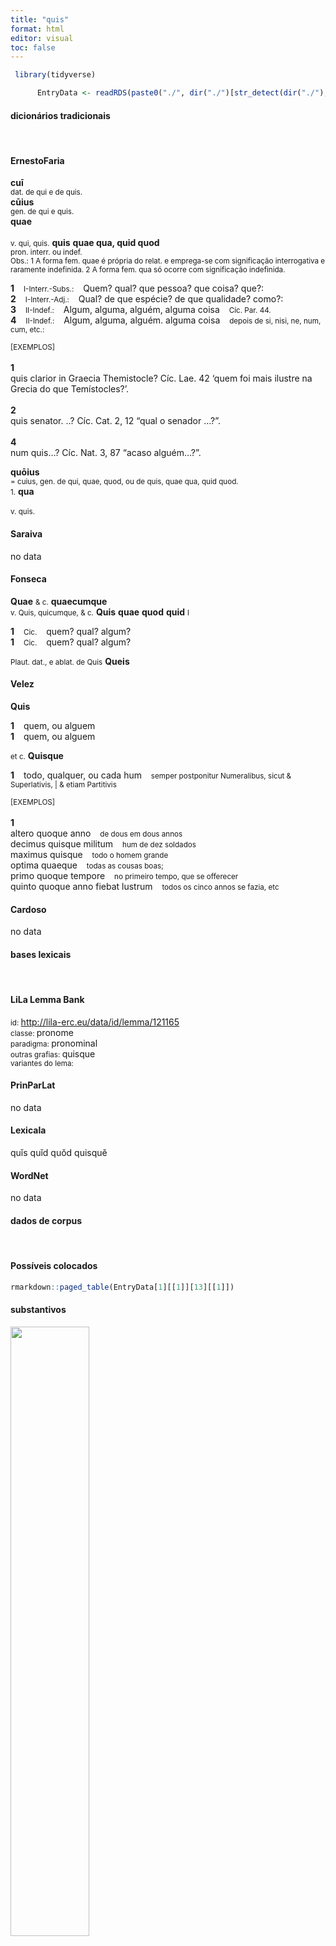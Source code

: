 ```yaml
---
title: "quis"
format: html
editor: visual
toc: false
---
```



```r
 library(tidyverse) 

      EntryData <- readRDS(paste0("./", dir("./")[str_detect(dir("./"), "_xx113-117-105-115xx_.rds")]))

```


#### dicionários tradicionais

&emsp;




::: panel-tabset

#### ErnestoFaria

<b>cuī</b> <br> <small>dat. de qui e de quis.</small> <br> <small></small> 
 <b>cūius</b> <br> <small>gen. de qui e quis.</small> <br> <small></small> 
 <b>quae</b> <br> <small></small> <br> <small>v. qui, quis.</small> 
 <b>quis</b> <b>quae qua, quid quod</b> <br> <small>pron. interr. ou indef.</small> <br> <small>Obs.: 1 A forma fem. quae é própria do relat. e emprega-se com significação interrogativa e raramente indefinida. 2 A forma fem. qua só ocorre com significação indefinida.</small>   <p> <b>1</b> &ensp; <small>I-Interr.-Subs.:</small> &ensp; Quem? qual? que pessoa? que coisa? que?: &ensp; <small></small> <br> <b>2</b> &ensp; <small>I-Interr.-Adj.:</small> &ensp; Qual? de que espécie? de que qualidade? como?: &ensp; <small></small> <br> <b>3</b> &ensp; <small>II-Indef.:</small> &ensp; Algum, alguma, alguém, alguma coisa &ensp; <small>Cíc. Par. 44.</small> <br> <b>4</b> &ensp; <small>II-Indef.:</small> &ensp; Algum, alguma, alguém. alguma coisa &ensp; <small>depois de si, nisi, ne, num, cum, etc.:</small> </p>   <p><small>[EXEMPLOS]</small><br> <br><b>1</b><br>quis clarior in Graecia Themistocle? Cíc. Lae. 42 'quem foi mais ilustre na Grecia do que Temístocles?’. <br> <br><b>2</b><br>quis senator. ..? Cíc. Cat. 2, 12 “qual o senador ...?”. <br> <br><b>4</b><br>num quis...? Cíc. Nat. 3, 87 “acaso alguém...?”. </p> 
 <b>quōius</b> <br> <small>= cuius, gen. de qui, quae, quod, ou de quis, quae qua, quid quod.</small> <br> <small></small> 
 <small>1.</small> <b>qua</b> <br> <small></small> <br> <small>v. quis.</small>




#### Saraiva

no data




#### Fonseca

<b>Quae</b> <small>& c.</small> <b>quaecumque</b> <br> <small>v. Quis, quicumque, & c.</small> 
 <b>Quis</b> <b>quae</b> <b>quod</b> <b>quid</b> <small>l</small>   <p> <b>1</b> &ensp; <small>Cic.</small> &ensp; quem? qual? algum? <br> <b>1</b> &ensp; <small>Cic.</small> &ensp; quem? qual? algum? </p> 
 <small>Plaut. dat., e ablat. de Quis</small> <b>Queis</b>




#### Velez

<b>Quis</b>   <p> <b>1</b> &ensp; quem, ou alguem <br> <b>1</b> &ensp; quem, ou alguem </p> 
 <small>et c.</small> <b>Quisque</b>   <p> <b>1</b> &ensp; todo, qualquer, ou cada hum &ensp; <small>semper postponitur Numeralibus, sicut & Superlativis, | & etiam Partitivis</small> </p>   <p><small>[EXEMPLOS]</small><br> <br><b>1</b><br>altero quoque anno &ensp; <small>de dous em dous annos</small> <br> decimus quisque militum &ensp; <small>hum de dez soldados</small> <br> maximus quisque &ensp; <small>todo o homem grande</small> <br> optima quaeque &ensp; <small>todas as cousas boas;</small> <br> primo quoque tempore &ensp; <small>no primeiro tempo, que se offerecer</small> <br> quinto quoque anno fiebat lustrum &ensp; <small>todos os cinco annos se fazia, etc</small> </p>




#### Cardoso

no data


:::



#### bases lexicais

&emsp;






::: panel-tabset

#### LiLa Lemma Bank

<small> id: </small> <a href=' http://lila-erc.eu/data/id/lemma/121165 ' target="_blank"> http://lila-erc.eu/data/id/lemma/121165 </a> <br>
<small> classe: </small> pronome    <br>
<small> paradigma: </small> pronominal <br>
<small> outras grafias: </small> quisque <br>
<small> variantes do lema: </small>  <br>





#### PrinParLat

no data




#### Lexicala

quĭs 
 quĭd 
 quŏd 
 quisquĕ




#### WordNet

no data


:::



#### dados de corpus

&emsp;




::: panel-tabset

#### Possíveis colocados

```r

rmarkdown::paged_table(EntryData[1][[1]][13][[1]])

```


#### substantivos

![](./Media/wordcloud__xx113-117-105-115xx__BY_collocate_scoreSUBST.webp){width=50% fig-alt='This chart plots collocate by scoreSUBST, for the headword quis here are all the values plotted: collocate: si; scoreSUBST: 0. collocate: enim; scoreSUBST: 0. collocate: ne; scoreSUBST: 0. collocate: sum; scoreSUBST: 0. collocate: quaero; scoreSUBST: 0. collocate: ago; scoreSUBST: 0. collocate: ergo; scoreSUBST: 0. collocate: nescio; scoreSUBST: 0. collocate: ego; scoreSUBST: 0. collocate: tu; scoreSUBST: 0. collocate: tandem; scoreSUBST: 0. collocate: autem; scoreSUBST: 0. collocate: de; scoreSUBST: 0. collocate: dico; scoreSUBST: 0. collocate: possum; scoreSUBST: 0. collocate: facio; scoreSUBST: 0. collocate: sed; scoreSUBST: 0. collocate: scio; scoreSUBST: 0. collocate: uideo; scoreSUBST: 0. collocate: uolo; scoreSUBST: 0. collocate: igitur; scoreSUBST: 0. collocate: num; scoreSUBST: 0. collocate: nam; scoreSUBST: 0. collocate: uero; scoreSUBST: 0. collocate: tam; scoreSUBST: 0. collocate: uos; scoreSUBST: 0. collocate: at; scoreSUBST: 0. collocate: fio; scoreSUBST: 0. collocate: modus; scoreSUBST: 2. collocate: intersum; scoreSUBST: 0. collocate: pactum; scoreSUBST: 3. collocate: porro; scoreSUBST: 0. collocate: mirus; scoreSUBST: 0. collocate: quamquam2; scoreSUBST: 0. collocate: opusculum; scoreSUBST: 2. collocate: dubito; scoreSUBST: 0. collocate: umquam; scoreSUBST: 0. collocate: exspecto; scoreSUBST: 0. collocate: refert; scoreSUBST: 0. collocate: for; scoreSUBST: 0. collocate: memoro; scoreSUBST: 0. collocate: considero; scoreSUBST: 0. collocate: tametsi; scoreSUBST: 0. collocate: ignoro; scoreSUBST: 0. collocate: proficio; scoreSUBST: 0. collocate: iuuo; scoreSUBST: 0. collocate: celeritas; scoreSUBST: 2. collocate: quaeso; scoreSUBST: 0. collocate: etenim; scoreSUBST: 0. collocate: requiro; scoreSUBST: 0'}




#### adjetivos

![](./Media/wordcloud__xx113-117-105-115xx__BY_collocate_scoreADJ.webp){width=50% fig-alt='This chart plots collocate by scoreADJ, for the headword quis here are all the values plotted: collocate: si; scoreADJ: 0. collocate: enim; scoreADJ: 0. collocate: ne; scoreADJ: 0. collocate: sum; scoreADJ: 0. collocate: quaero; scoreADJ: 0. collocate: ago; scoreADJ: 0. collocate: ergo; scoreADJ: 0. collocate: nescio; scoreADJ: 0. collocate: ego; scoreADJ: 0. collocate: tu; scoreADJ: 0. collocate: tandem; scoreADJ: 0. collocate: autem; scoreADJ: 0. collocate: de; scoreADJ: 0. collocate: dico; scoreADJ: 0. collocate: possum; scoreADJ: 0. collocate: facio; scoreADJ: 0. collocate: sed; scoreADJ: 0. collocate: scio; scoreADJ: 0. collocate: uideo; scoreADJ: 0. collocate: uolo; scoreADJ: 0. collocate: igitur; scoreADJ: 0. collocate: num; scoreADJ: 0. collocate: nam; scoreADJ: 0. collocate: uero; scoreADJ: 0. collocate: tam; scoreADJ: 0. collocate: uos; scoreADJ: 0. collocate: at; scoreADJ: 0. collocate: fio; scoreADJ: 0. collocate: modus; scoreADJ: 0. collocate: intersum; scoreADJ: 0. collocate: pactum; scoreADJ: 0. collocate: porro; scoreADJ: 0. collocate: mirus; scoreADJ: 2. collocate: quamquam2; scoreADJ: 0. collocate: opusculum; scoreADJ: 0. collocate: dubito; scoreADJ: 0. collocate: umquam; scoreADJ: 0. collocate: exspecto; scoreADJ: 0. collocate: refert; scoreADJ: 0. collocate: for; scoreADJ: 0. collocate: memoro; scoreADJ: 0. collocate: considero; scoreADJ: 0. collocate: tametsi; scoreADJ: 0. collocate: ignoro; scoreADJ: 0. collocate: proficio; scoreADJ: 0. collocate: iuuo; scoreADJ: 0. collocate: celeritas; scoreADJ: 0. collocate: quaeso; scoreADJ: 0. collocate: etenim; scoreADJ: 0. collocate: requiro; scoreADJ: 0'}




#### verbos

![](./Media/wordcloud__xx113-117-105-115xx__BY_collocate_scoreVERBO.webp){width=50% fig-alt='This chart plots collocate by scoreVERBO, for the headword quis here are all the values plotted: collocate: si; scoreVERBO: 0. collocate: enim; scoreVERBO: 0. collocate: ne; scoreVERBO: 0. collocate: sum; scoreVERBO: 4. collocate: quaero; scoreVERBO: 4. collocate: ago; scoreVERBO: 4. collocate: ergo; scoreVERBO: 0. collocate: nescio; scoreVERBO: 4. collocate: ego; scoreVERBO: 0. collocate: tu; scoreVERBO: 0. collocate: tandem; scoreVERBO: 0. collocate: autem; scoreVERBO: 0. collocate: de; scoreVERBO: 0. collocate: dico; scoreVERBO: 2. collocate: possum; scoreVERBO: 2. collocate: facio; scoreVERBO: 2. collocate: sed; scoreVERBO: 0. collocate: scio; scoreVERBO: 2. collocate: uideo; scoreVERBO: 2. collocate: uolo; scoreVERBO: 2. collocate: igitur; scoreVERBO: 0. collocate: num; scoreVERBO: 0. collocate: nam; scoreVERBO: 0. collocate: uero; scoreVERBO: 0. collocate: tam; scoreVERBO: 0. collocate: uos; scoreVERBO: 0. collocate: at; scoreVERBO: 0. collocate: fio; scoreVERBO: 2. collocate: modus; scoreVERBO: 0. collocate: intersum; scoreVERBO: 2. collocate: pactum; scoreVERBO: 0. collocate: porro; scoreVERBO: 0. collocate: mirus; scoreVERBO: 0. collocate: quamquam2; scoreVERBO: 0. collocate: opusculum; scoreVERBO: 0. collocate: dubito; scoreVERBO: 2. collocate: umquam; scoreVERBO: 0. collocate: exspecto; scoreVERBO: 2. collocate: refert; scoreVERBO: 2. collocate: for; scoreVERBO: 2. collocate: memoro; scoreVERBO: 2. collocate: considero; scoreVERBO: 2. collocate: tametsi; scoreVERBO: 0. collocate: ignoro; scoreVERBO: 2. collocate: proficio; scoreVERBO: 2. collocate: iuuo; scoreVERBO: 2. collocate: celeritas; scoreVERBO: 0. collocate: quaeso; scoreVERBO: 2. collocate: etenim; scoreVERBO: 0. collocate: requiro; scoreVERBO: 2'}




#### advérbios

![](./Media/wordcloud__xx113-117-105-115xx__BY_collocate_scoreADV.webp){width=50% fig-alt='This chart plots collocate by scoreADV, for the headword quis here are all the values plotted: collocate: si; scoreADV: 0. collocate: enim; scoreADV: 5. collocate: ne; scoreADV: 0. collocate: sum; scoreADV: 0. collocate: quaero; scoreADV: 0. collocate: ago; scoreADV: 0. collocate: ergo; scoreADV: 0. collocate: nescio; scoreADV: 0. collocate: ego; scoreADV: 0. collocate: tu; scoreADV: 0. collocate: tandem; scoreADV: 4. collocate: autem; scoreADV: 0. collocate: de; scoreADV: 0. collocate: dico; scoreADV: 0. collocate: possum; scoreADV: 0. collocate: facio; scoreADV: 0. collocate: sed; scoreADV: 0. collocate: scio; scoreADV: 0. collocate: uideo; scoreADV: 0. collocate: uolo; scoreADV: 0. collocate: igitur; scoreADV: 2. collocate: num; scoreADV: 3. collocate: nam; scoreADV: 2. collocate: uero; scoreADV: 2. collocate: tam; scoreADV: 2. collocate: uos; scoreADV: 0. collocate: at; scoreADV: 0. collocate: fio; scoreADV: 0. collocate: modus; scoreADV: 0. collocate: intersum; scoreADV: 0. collocate: pactum; scoreADV: 0. collocate: porro; scoreADV: 3. collocate: mirus; scoreADV: 0. collocate: quamquam2; scoreADV: 2. collocate: opusculum; scoreADV: 0. collocate: dubito; scoreADV: 0. collocate: umquam; scoreADV: 2. collocate: exspecto; scoreADV: 0. collocate: refert; scoreADV: 0. collocate: for; scoreADV: 0. collocate: memoro; scoreADV: 0. collocate: considero; scoreADV: 0. collocate: tametsi; scoreADV: 0. collocate: ignoro; scoreADV: 0. collocate: proficio; scoreADV: 0. collocate: iuuo; scoreADV: 0. collocate: celeritas; scoreADV: 0. collocate: quaeso; scoreADV: 0. collocate: etenim; scoreADV: 2. collocate: requiro; scoreADV: 0'}




#### preposições e conjunções

![](./Media/wordcloud__xx113-117-105-115xx__BY_collocate_scoreFUNC.webp){width=50% fig-alt='This chart plots collocate by scoreFUNC, for the headword quis here are all the values plotted: collocate: si; scoreFUNC: 50. collocate: enim; scoreFUNC: 0. collocate: ne; scoreFUNC: 40. collocate: sum; scoreFUNC: 0. collocate: quaero; scoreFUNC: 0. collocate: ago; scoreFUNC: 0. collocate: ergo; scoreFUNC: 0. collocate: nescio; scoreFUNC: 0. collocate: ego; scoreFUNC: 0. collocate: tu; scoreFUNC: 0. collocate: tandem; scoreFUNC: 0. collocate: autem; scoreFUNC: 0. collocate: de; scoreFUNC: 20. collocate: dico; scoreFUNC: 0. collocate: possum; scoreFUNC: 0. collocate: facio; scoreFUNC: 0. collocate: sed; scoreFUNC: 0. collocate: scio; scoreFUNC: 0. collocate: uideo; scoreFUNC: 0. collocate: uolo; scoreFUNC: 0. collocate: igitur; scoreFUNC: 0. collocate: num; scoreFUNC: 0. collocate: nam; scoreFUNC: 0. collocate: uero; scoreFUNC: 0. collocate: tam; scoreFUNC: 0. collocate: uos; scoreFUNC: 0. collocate: at; scoreFUNC: 0. collocate: fio; scoreFUNC: 0. collocate: modus; scoreFUNC: 0. collocate: intersum; scoreFUNC: 0. collocate: pactum; scoreFUNC: 0. collocate: porro; scoreFUNC: 0. collocate: mirus; scoreFUNC: 0. collocate: quamquam2; scoreFUNC: 0. collocate: opusculum; scoreFUNC: 0. collocate: dubito; scoreFUNC: 0. collocate: umquam; scoreFUNC: 0. collocate: exspecto; scoreFUNC: 0. collocate: refert; scoreFUNC: 0. collocate: for; scoreFUNC: 0. collocate: memoro; scoreFUNC: 0. collocate: considero; scoreFUNC: 0. collocate: tametsi; scoreFUNC: 20. collocate: ignoro; scoreFUNC: 0. collocate: proficio; scoreFUNC: 0. collocate: iuuo; scoreFUNC: 0. collocate: celeritas; scoreFUNC: 0. collocate: quaeso; scoreFUNC: 0. collocate: etenim; scoreFUNC: 0. collocate: requiro; scoreFUNC: 0'}


:::



::: panel-tabset

#### ExemplosTraduzidos

<p> <b>quid</b> porro <br> <small> Sen.Helv.9.7 <br> O que mais? <small> [JDD] </small> </small> </p>
; <p> <b>quid</b> quaeris <br> <small> Cic.Att.1.14.6 <br> O que mais queres? <small> [JDD] </small> </small> </p>
; <p> <b>quid</b> refert <br> <small> Cic.Phil.7.14.9 <br> Que importa? <small> [JDD] </small> </small> </p>
; <p> <b>quid</b> ergo <br> <small> Cic.Att.2.1.8 <br> E então? <small> [JDD] </small> </small> </p>
; <p> sed <b>quid</b> Curio <br> <small> Cic.Att.3.15.3 <br> Mas, e Curião? <small> [JDD] </small> </small> </p>
; <p> <b>quid</b> de bonis <br> <small> Cic.Att.3.15.6 <br> E a respeito dos meus bens? <small> [JDD] </small> </small> </p>
; <p> <b>quid</b> exspectatis amplius <br> <small> Cic.Cael.55 <br> O que mais esperais? <small> [JDD] </small> </small> </p>
; <p> num <b>quis</b> obiecit <br> <small> Cic.Cael.56 <br> Acaso alguém lhe imputou algo? <small> [JDD, de outra edição] </small> </small> </p>
; <p> sed <b>quid</b> ago <br> <small> Cic.Att.1.16.10 <br> Mas o que estou fazendo? <small> [JDD] </small> </small> </p>
; <p> illud uero <b>quid</b> est <br> <small> Cic.Font.Fr.1 <br> Mas o que é isso? <small> [JDD] </small> </small> </p>
; <p> <b>quid</b> uotis opus est <br> <small> Sen.Ep.31.5 <br> Para que é necessário súplicas? <small> [JDD] </small> </small> </p>
; <p> at <b>quod</b> erat tempus <br> <small> Cic.Mil.39 <br> Mas que circunstância era essa? <small> [JDD] </small> </small> </p>
; <p> <b>quid</b> igitur causae fuit <br> <small> Cic.Att.4.2.5 <br> “Qual foi, portanto, o motivo?” <small> [JDD] </small> </small> </p>
; <p> <b>quid</b> opus est terrore <br> <small> Cic.Mil.57 <br> Para que é preciso torturador? <small> [JDD, de outra edição] </small> </small> </p>
; <p> nam <b>quid</b> agis aliud <br> <small> Cic.Lig.11 <br> Pois que outra coisa buscas? <small> [JDD] </small> </small> </p>
; <p> <b>quid</b> terrarum iuuare nouitas potest <br> <small> Sen.Ep.28.2 <br> O que pode te ajudar a novidade das terras? <small> [JDD] </small> </small> </p>
; <p> <b>quid</b> Milonis intererat interfici Clodium <br> <small> Cic.Mil.34 <br> Que interesse tinha Milão em que Clódio fosse assassinado? <small> [JDD] </small> </small> </p>
; <p> sed <b>quid</b> opus est plura <br> <small> Cic.Sen.3 <br> Mas por que é preciso mais? <small> [JDD] </small> </small> </p>
; <p> <b>quae</b> sunt igitur meae partes <br> <small> Cic.Balb.1 <br> Qual é, portanto, o meu papel? <small> [JDD] </small> </small> </p>
; <p> suspenso animo exspecto <b>quid</b> agat <br> <small> Cic.Att.4.15.10 <br> Estou com o espírito em suspense na expectativa do que ele faça. <small> [JDD] </small> </small> </p>
; <p> <b>quid</b> autem turpius quam illudi <br> <small> Cic.Amici.99 <br> Ora, o que é mais vergonhoso do que ser iludido? <small> [JDD, de outra edição] </small> </small> </p>
; <p> falsum sed tamen <b>quid</b> hoc <br> <small> Cic.Att.1.16.10 <br> Falso, mas enfim: “o quê?”, eu digo, “isto <small> [JDD] </small> </small> </p>
; <p> <b>quid</b> arbitramur in uera facturos fuisse <br> <small> Cic.Amici.24 <br> o que achamos que teriam feito numa verdadeira? <small> [JDD] </small> </small> </p>
; <p> si <b>quid</b> habes certius velim scire <br> <small> Cic.Att.4.10.1 <br> Se tens algo mais certo, gostaria de saber. <small> [JDD] </small> </small> </p>
; <p> secreta thalami fare <b>quo</b> excipias modo <br> <small> Sen.Oed.805 <br> Fala como sabes esses segredos de um matrimônio. <small> [JDD] </small> </small> </p>
; <p> ipsius autem ueneni <b>quae</b> ratio fingitur <br> <small> Cic.Cael.58 <br> Já do veneno em si, que razão é inventada? <small> [JDD] </small> </small> </p>
; <p> <b>quid</b> faciemus si aliter non possumus <br> <small> Cic.Att.2.1.8 <br> O que vamos fazer se não podemos de outro modo? <small> [JDD] </small> </small> </p>
; <p> de muro <b>quid</b> opus sit videbis <br> <small> Cic.Att.2.7.5 <br> Quanto ao muro, verás o que é necessário. <small> [JDD] </small> </small> </p>
; <p> nam <b>quid</b> foedius nostra vita praecipue mea <br> <small> Cic.Att.4.6.1 <br> Pois o que há de mais ignominioso do que nossa vida, especialmente a minha? <small> [JDD] </small> </small> </p>
; <p> <b>quis</b> autem umquam tanto damno senatorem coegit <br> <small> Cic.Phil.1.12.12 <br> Por outro lado, quem algum dia obrigou um senador com tanto dano? <small> [JDD] </small> </small> </p>
; <p> nunc uero <b>quae</b> tua est ista uita <br> <small> Cic.Catil.1.16.4 <br> Mas agora, que vida é essa tua? <small> [JDD] </small> </small> </p>
; <p> praeterea de muro statue <b>quid</b> faciendum sit <br> <small> Cic.Att.2.6.2 <br> Além disso, decide o que deve ser feito com relação ao muro. <small> [JDD] </small> </small> </p>
; <p> ait nescio <b>quem</b> ex eo numero seruum iudicatum <br> <small> Cic.Deiot.24 <br> Diz que não sei quem desse número foi considerado um escravo. <small> [JDD] </small> </small> </p>
; <p> ad illam celeritatem adde etiam si <b>quid</b> potes <br> <small> Cic.Att.2.24.1 <br> Àquela rapidez acrescenta ainda mais, se podes. <small> [JDD] </small> </small> </p>
; <p> <b>quo</b> tandem animo hoc tyrannum illum tulisse creditis <br> <small> Cic.Mil.35 <br> Com que espírito, enfim, acreditais que aquele tirano suportou isto? <small> [JDD] </small> </small> </p>
; <p> in <b>qua</b> tandem urbe hoc homines stultissimi disputant <br> <small> Cic.Mil.7 <br> Em que cidade afinal homens estultíssimos sustentam isso? <small> [JDD] </small> </small> </p>
; <p> num <b>quid</b> simile populus Romanus audierat aut uiderat <br> <small> Cic.Amici.41 <br> Por acaso o povo romano tinha ouvido ou tinha visto algo semelhante? <small> [JDD] </small> </small> </p>
; <p> <b>quid</b> de his cogites et quando scire velim <br> <small> Cic.Att.5.3.1 <br> Eu gostaria de saber o que pensas desses assuntos e quando. <small> [JDD] </small> </small> </p>
; <p> <b>quid</b> igitur hunc paucorum annorum accessio iuuare potuisset <br> <small> Cic.Amici.11 <br> Portanto, em que poderia ajudá-lo o acréscimo de uns poucos anos? <small> [JDD] </small> </small> </p>
; <p> Galliam <b>quo</b> tandem animo hanc rem audituram putatis <br> <small> Cic.Phil.12.9.9 <br> Com que ânimo afinal achais que a Gália vai ouvir isso? <small> [JDD] </small> </small> </p>
; <p> <b>quid</b> si ne potest quidem ulla esse pax <br> <small> Cic.Phil.12.11.1 <br> E se, na verdade, não pode haver nenhuma paz? <small> [JDD] </small> </small> </p>
; <p> <b>quid</b> fari queam inter tumultus mentis attonitae uagus <br> <small> Sen.Oed.328 <br> O que poderei falar indeciso em meio ao tumulto de minha mente atônita? <small> [JDD] </small> </small> </p>
; <p> <b>quae</b> fuit igitur umquam in ullo homine tanta constantia <br> <small> Cic.Lig.26 <br> Portanto, que constância tão grande houve alguma vez em algum homem? <small> [JDD] </small> </small> </p>
; <p> <b>quid</b> si cessare libeat et in oti portum confugere <br> <small> Cic.Att.4.6.2 <br> E se me der vontade de retirar-me e refugiar-me no porto do ócio? <small> [JDD] </small> </small> </p>
; <p> etiam si futurum est <b>quid</b> iuuat dolori suo occurrere <br> <small> Sen.Ep.13.10 <br> Se ainda vai ocorrer, de que adianta ir ao seu encontro já com dor? <small> [JDD] </small> </small> </p>
; <p> ortum quidem amicitiae uidetis nisi <b>quid</b> ad haec forte uultis <br> <small> Cic.Amici.32 <br> Vedes, na verdade, o nascimento da amizade, a não ser que por acaso queirais acrescentar algo a essas coisas. <small> [JDD] </small> </small> </p>
; <p> quamquam o di boni <b>quid</b> est in hominis natura diu <br> <small> Cic.Sen.69 <br> Aliás, ó deuses bons! o que é longo tempo na natureza dos homem? <small> [JDD] </small> </small> </p>
; <p> num <b>quis</b> denique fecisset mentionem si hic nullius nomen detulisset <br> <small> Cic.Cael.56 <br> Enfim, acaso alguém teria feito menção a ele, se ele não tivesse delatado o nome de ninguém? <small> [JDD] </small> </small> </p>
; <p> hoc <b>quid</b> intersit si tuos digitos novi certe habes subductum <br> <small> Cic.Att.5.21.13 <br> Com certeza, se conheço os teu dedos, tens já calculado a diferença que isso faz. <small> [JDD] </small> </small> </p>
; <p> hanc uero taeterrimam beluam <b>quis</b> ferre potest aut quo modo <br> <small> Cic.Phil.3.28.6 <br> Na verdade, quem pode suportar esse abominável monstro ou de que modo? <small> [JDD] </small> </small> </p>





#### Frequência por autor

![](./Media/barchart__xx113-117-105-115xx__lemma_BY_author_Frequencies.webp){width=50% fig-alt='This charts plots the frequency of lemma by author_Frequencies. The Horatius subcorpus registers the highest normalized frequency, with the value of 103.01 and an absolute frequency of 116. The Cicero subcorpus follows, with a normalized frequency of 97.31 and an absolute frequency of 1562. the subcorpus with the least normalized frequency is Suetonius with the normalized value of 11.03 and an absolute freqeuncy of 1. here are all the values: subcorpus: Caesar ; normalized frequency: 108 ; absolute frequency: 40.7885791978246. subcorpus: Cicero ; normalized frequency: 1562 ; absolute frequency: 97.3063217961177. subcorpus: Horatius ; normalized frequency: 116 ; absolute frequency: 103.010389841044. subcorpus: Ovidius ; normalized frequency: 36 ; absolute frequency: 61.770761839396. subcorpus: Phaedrus ; normalized frequency: 27 ; absolute frequency: 40.9898284499772. subcorpus: Sallustius ; normalized frequency: 47 ; absolute frequency: 43.5952138020592. subcorpus: Seneca ; normalized frequency: 519 ; absolute frequency: 96.8626938653627. subcorpus: Suetonius ; normalized frequency: 1 ; absolute frequency: 11.0253583241455. subcorpus: Tacitus ; normalized frequency: 6 ; absolute frequency: 20.5973223480947. subcorpus: Vergilius ; normalized frequency: 43 ; absolute frequency: 83.011583011583. subcorpus: Hieronymus ; normalized frequency: 25 ; absolute frequency: 56.1671534486632'}




#### Frequência por gênero

![](./Media/barchart__xx113-117-105-115xx__lemma_BY_genre_Frequencies.webp){width=50% fig-alt='This charts plots the frequency of lemma by genre_Frequencies. The Prosa.oratória subcorpus registers the highest normalized frequency, with the value of 106.48 and an absolute frequency of 1109. The Poesia.didática subcorpus follows, with a normalized frequency of 50.05 and an absolute frequency of 59. the subcorpus with the least normalized frequency is Prosa.histórica with the normalized value of 39.44 and an absolute freqeuncy of 162. here are all the values: subcorpus: Prosa.histórica ; normalized frequency: 162 ; absolute frequency: 39.4362082816037. subcorpus: Prosa.filosófica ; normalized frequency: 550 ; absolute frequency: 90.6080624701405. subcorpus: Prosa.oratória ; normalized frequency: 1109 ; absolute frequency: 106.477969909652. subcorpus: Prosa.epistolográfica ; normalized frequency: 304 ; absolute frequency: 80.5532738016376. subcorpus: Poesia.lírica ; normalized frequency: 120 ; absolute frequency: 100.950618322537. subcorpus: Poesia.didática ; normalized frequency: 59 ; absolute frequency: 50.0466536601917. subcorpus: Poesia.trágica ; normalized frequency: 118 ; absolute frequency: 102.501737317582. subcorpus: Poesia.épica ; normalized frequency: 43 ; absolute frequency: 83.011583011583. subcorpus: Prosa.ficcional ; normalized frequency: 25 ; absolute frequency: 56.1671534486632'}




#### Frequência por século

![](./Media/barchart__xx113-117-105-115xx__lemma_BY_period_Frequencies.webp){width=50% fig-alt='This charts plots the frequency of lemma by period_Frequencies. The I.d.C. subcorpus registers the highest normalized frequency, with the value of 88.42 and an absolute frequency of 578. The I.a.C. subcorpus follows, with a normalized frequency of 87.5 and an absolute frequency of 1880. the subcorpus with the least normalized frequency is II.d.C. with the normalized value of 18.32 and an absolute freqeuncy of 7. here are all the values: subcorpus: I.a.C. ; normalized frequency: 1880 ; absolute frequency: 87.5029090062835. subcorpus: I.d.C. ; normalized frequency: 578 ; absolute frequency: 88.4197644179287. subcorpus: II.d.C. ; normalized frequency: 7 ; absolute frequency: 18.3246073298429. subcorpus: IV.d.C. ; normalized frequency: 25 ; absolute frequency: 56.1671534486632'}


:::

